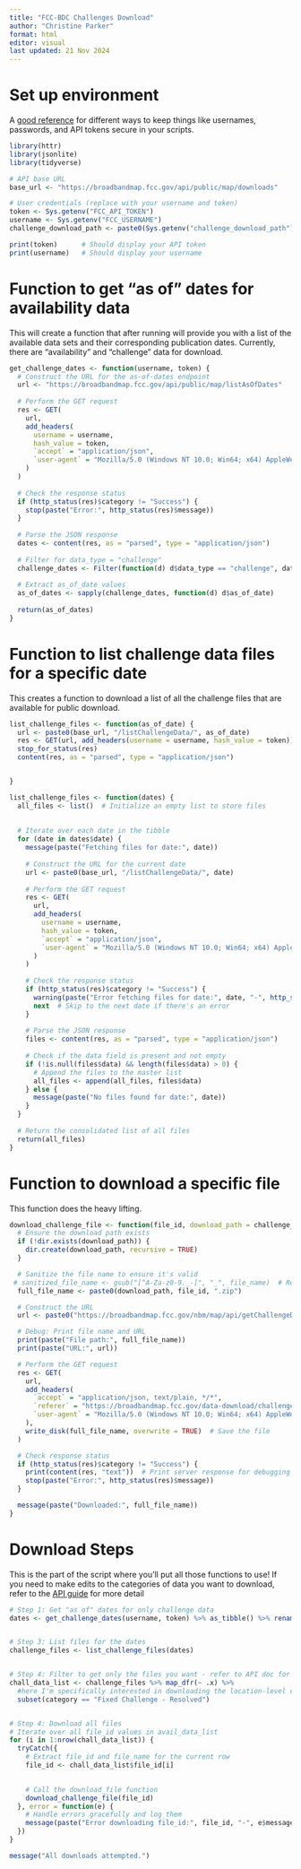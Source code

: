 ```yaml
---
title: "FCC-BDC Challenges Download"
author: "Christine Parker"
format: html
editor: visual
last updated: 21 Nov 2024
---
```


# Set up environment

A [good reference](https://cran.r-project.org/web/packages/httr/vignettes/secrets.html) for different ways to keep things like usernames, passwords, and API tokens secure in your scripts.

```r
library(httr)
library(jsonlite)
library(tidyverse)

# API base URL
base_url <- "https://broadbandmap.fcc.gov/api/public/map/downloads"

# User credentials (replace with your username and token)
token <- Sys.getenv("FCC_API_TOKEN")
username <- Sys.getenv("FCC_USERNAME")
challenge_download_path <- paste0(Sys.getenv("challenge_download_path"), "/Downloaded_21Nov24/")

print(token)      # Should display your API token
print(username)   # Should display your username
```

# Function to get "as of" dates for availability data

This will create a function that after running will provide you with a list of the available data sets and their corresponding publication dates. Currently, there are "availability" and "challenge" data for download.

```r
get_challenge_dates <- function(username, token) {
  # Construct the URL for the as-of-dates endpoint
  url <- "https://broadbandmap.fcc.gov/api/public/map/listAsOfDates"
  
  # Perform the GET request
  res <- GET(
    url,
    add_headers(
      username = username,
      hash_value = token,
      `accept` = "application/json",
      `user-agent` = "Mozilla/5.0 (Windows NT 10.0; Win64; x64) AppleWebKit/537.36 (KHTML, like Gecko) Chrome/131.0.0.0 Safari/537.36"
    )
  )
  
  # Check the response status
  if (http_status(res)$category != "Success") {
    stop(paste("Error:", http_status(res)$message))
  }
  
  # Parse the JSON response
  dates <- content(res, as = "parsed", type = "application/json")
  
  # Filter for data_type = "challenge"
  challenge_dates <- Filter(function(d) d$data_type == "challenge", dates$data)
  
  # Extract as_of_date values
  as_of_dates <- sapply(challenge_dates, function(d) d$as_of_date)
  
  return(as_of_dates)
}
```

# Function to list challenge data files for a specific date

This creates a function to download a list of all the challenge files that are available for public download.

```r
list_challenge_files <- function(as_of_date) {
  url <- paste0(base_url, "/listChallengeData/", as_of_date)
  res <- GET(url, add_headers(username = username, hash_value = token))
  stop_for_status(res)
  content(res, as = "parsed", type = "application/json")


}
```

```r


list_challenge_files <- function(dates) {
  all_files <- list()  # Initialize an empty list to store files
  
  
  # Iterate over each date in the tibble
  for (date in dates$date) {
    message(paste("Fetching files for date:", date))
    
    # Construct the URL for the current date
    url <- paste0(base_url, "/listChallengeData/", date)
    
    # Perform the GET request
    res <- GET(
      url,
      add_headers(
        username = username, 
        hash_value = token,
        `accept` = "application/json",
        `user-agent` = "Mozilla/5.0 (Windows NT 10.0; Win64; x64) AppleWebKit/537.36 (KHTML, like Gecko) Chrome/131.0.0.0 Safari/537.36"
      )
    )
    
    # Check the response status
    if (http_status(res)$category != "Success") {
      warning(paste("Error fetching files for date:", date, "-", http_status(res)$message))
      next  # Skip to the next date if there's an error
    }
    
    # Parse the JSON response
    files <- content(res, as = "parsed", type = "application/json")
    
    # Check if the data field is present and not empty
    if (!is.null(files$data) && length(files$data) > 0) {
      # Append the files to the master list
      all_files <- append(all_files, files$data)
    } else {
      message(paste("No files found for date:", date))
    }
  }
  
  # Return the consolidated list of all files
  return(all_files)
}

```

# Function to download a specific file

This function does the heavy lifting.

```r

download_challenge_file <- function(file_id, download_path = challenge_download_path) {
  # Ensure the download path exists
  if (!dir.exists(download_path)) {
    dir.create(download_path, recursive = TRUE)
  }

  # Sanitize the file name to ensure it's valid
 # sanitized_file_name <- gsub("[^A-Za-z0-9._-]", "_", file_name)  # Replace invalid characters
  full_file_name <- paste0(download_path, file_id, ".zip")

  # Construct the URL
  url <- paste0("https://broadbandmap.fcc.gov/nbm/map/api/getChallengeDownloadFile/", file_id)

  # Debug: Print file name and URL
  print(paste("File path:", full_file_name))
  print(paste("URL:", url))

  # Perform the GET request
  res <- GET(
    url,
    add_headers(
      `accept` = "application/json, text/plain, */*",
      `referer` = "https://broadbandmap.fcc.gov/data-download/challenge-data",
      `user-agent` = "Mozilla/5.0 (Windows NT 10.0; Win64; x64) AppleWebKit/537.36 (KHTML, like Gecko) Chrome/131.0.0.0 Safari/537.36"
    ),
    write_disk(full_file_name, overwrite = TRUE)  # Save the file
  )

  # Check response status
  if (http_status(res)$category != "Success") {
    print(content(res, "text"))  # Print server response for debugging
    stop(paste("Error:", http_status(res)$message))
  }

  message(paste("Downloaded:", full_file_name))
}

```

# Download Steps

This is the part of the script where you'll put all those functions to use! If you need to make edits to the categories of data you want to download, refer to the [API guide](https://us-fcc.app.box.com/v/bdc-public-data-api-spec) for more detail

```r
# Step 1: Get "as of" dates for only challenge data
dates <- get_challenge_dates(username, token) %>% as_tibble() %>% rename("date" = "value")


# Step 3: List files for the dates
challenge_files <- list_challenge_files(dates)


# Step 4: Filter to get only the files you want - refer to API doc for specifics
chall_data_list <- challenge_files %>% map_dfr(~ .x) %>%
  #here I'm specifically interested in downloading the location-level data by state for only fixed broadband - you can choose other options - reference the API guide
  subset(category == "Fixed Challenge - Resolved")


# Step 4: Download all files
# Iterate over all file_id values in avail_data_list
for (i in 1:nrow(chall_data_list)) {
  tryCatch({
    # Extract file_id and file_name for the current row
    file_id <- chall_data_list$file_id[i]
   

    # Call the download_file function
    download_challenge_file(file_id)
  }, error = function(e) {
    # Handle errors gracefully and log them
    message(paste("Error downloading file_id:", file_id, "-", e$message))
  })
}

message("All downloads attempted.")
```

